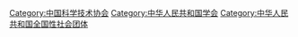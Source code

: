 [[Category:中国科学技术协会|Category:中国科学技术协会]]
[[Category:中华人民共和国学会|Category:中华人民共和国学会]]
[[Category:中华人民共和国全国性社会团体|Category:中华人民共和国全国性社会团体]]